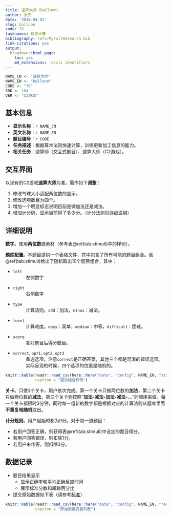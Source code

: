 ```yaml
---
title: 速算大师（balloon）
author: 张亮
date: '2018-04-01'
slug: balloon
code: 78
tasknames: 数学计算
bibliography: refs/MyFullResearch.bib
link-citations: yes
output:
  blogdown::html_page:
    toc: yes
    md_extensions: -ascii_identifiers
---
```


```r
NAME_CN <- "速算大师"
NAME_EN <- "balloon"
CODE <- "78"
SDK <- 104
VER <- "C2游戏"
```

## 基本信息

* **显示名称**：`r NAME_CN`
* **英文名称**：`r NAME_EN`
* **题目编号**：`r CODE`
* **任务描述**：根据算术法则快速计算，训练更新加工信息的能力。
* **相关任务**：速算师（交互式题目）、速算大师（C2游戏）。

## 交互界面

以现有的C2游戏**速算大师**为准。需作如下**调整**：

1. 修改气球大小适配两位数的显示。
1. 修改选项数目为四个。
1. 增加一个明显标志说明目前是做加法还是减法。
1. 增加计分牌，显示目前得了多少分。（计分法则见[详细说明][]）

## 详细说明

**数字**。使用**两位数**做素材（参考表\@ref(tab:stimuli)中的样例）。

**题库配置**。本题目提供一个表格文件，其中包含了所有可能的题目组合。表\@ref(tab:stimuli)给出了随机取出10个题目组合，其中：

* `left`
: 左侧数字
* `right`
: 右侧数字
* `type`
: 计算法则。`add`：加法，`minus`：减法。
* `level`
: 计算难度。`easy`：简单，`medium`：中等，`difficult`：困难。
* `score`
: 答对题目后得分数目。
* `correct`, `opt1`, `opt2`, `opt3`
: 备选选项。注意`correct`是正确答案，其他三个都是混淆的错误选项。实际呈现的时候，四个选项的位置是随机的。

```r
knitr::kable(readr::read_csv(here::here("data", "config", NAME_EN, "stimuli.csv")),
             caption = "题目组合样例")
```

**关卡**。只做3个关卡，用户依次完成。第一个关卡只做两位数的**加法**，第二个关卡只做两位数的**减法**，第三个关卡则按照“**加法-减法-加法-减法-...**”的顺序来做。每一个关卡都限时3分钟，同时每一组新的数字都是根据对应的计算法则从题库里面**不重复地随机**取出。

**计分规则**。用户起始时都为0分。对于每一道题目：

* 若用户回答正确，则获得表\@ref(tab:stimuli)中设定的题目得分。
* 若用户回答错误，则扣除1分。
* 若用户未作答，则扣除3分。

## 数据记录

* 题目结果显示
    + 显示正确率和平均正确反应时间
    + 展示标准分数和超越百分比
* 提交原始数据如下表（请参考[标准](`r blogdown::shortcode("relref", "standard.html")`)）

```r
knitr::kable(readr::read_csv(here::here("data", "config", NAME_EN, "recs.csv")),
             caption = "原始数据变量列表")
```
